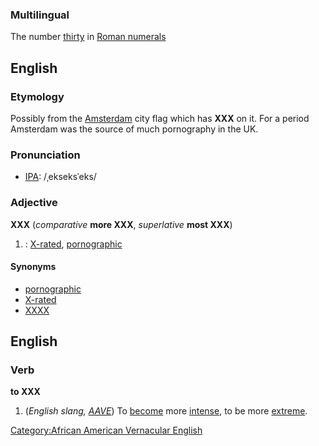 ===Multilingual===
The number [[thirty]] in [[Roman numerals]]

==English==

===Etymology===
Possibly from the [[w:Amsterdam|Amsterdam]] city flag which has '''XXX''' on it. For a period Amsterdam was the source of much pornography in the UK.

===Pronunciation===
*[[w:IPA|IPA]]: /ˌekseksˈeks/

===Adjective===
'''XXX''' (''comparative'' '''more XXX''', ''superlative'' '''most XXX''')
# {{initialism}}: [[X-rated]], [[pornographic]]
 
====Synonyms====
*[[pornographic]]
*[[X-rated]]
*[[XXXX]]

==English==
===Verb===
'''to XXX'''
# (''English slang, [[w:AAVE|AAVE]]'') To [[become]] more [[intense]], to be more [[extreme]].
[[Category:African American Vernacular English]]
